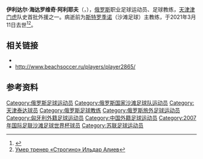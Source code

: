 {{Infobox football biography
| name                = 伊利达尔<br/><small>Ildar Haydarovich Aliev</small>
| image               = <!--除個別情況外，不能使用非自由版權圖像-->
| image_size          = <!--px-->
| caption             = 
| fullname            = 伊利达尔·海达罗维奇·阿利耶夫<br/>Ильдар Хайдарович Алиев
| nickname            = 
| birth_date          = 1972年2月17日
| birth_place         = 
| nationality         = 
| country             = {{USSR}}<br/>{{RUS}}
| death_date          = {{death date and age|2021|3|11|1972|2|21}}
| height              = {{height|m=1.90}}
| position            = [[中场|中场]]
| currentclub         = 
| clubnumber          = <!--球衣號碼-->
| youthyears1         = 1989 - 1990
| youthclubs1         = [[莫斯科迪那摩|莫斯科迪那摩]]
| years1              = 1990 - 1991
| clubs1              = [[莫斯科鱼雷青年足球学校足球俱乐部|莫斯科兹韦兹达]]
| caps1               = 21
| goals1              = 1
| years2              = 1992 - 1993
| clubs2              = [[莫斯科鱼雷青年足球学校足球俱乐部|莫斯科特拉斯科]]
| caps2               = 76
| goals2              = 15
| years3              = 1994
| clubs3              = [[莫斯科州土星2足球俱乐部|多尔戈普鲁德内宇宙]]
| caps3               = 7
| goals3              = 0
| years4              = 1994
| clubs4              = [[陶里亚蒂足球俱乐部|季米特洛夫格勒拉达]]
| caps4               = 11
| goals4              = 0
| years5              = 1994 - 1995
| clubs5              = [[尼赖吉哈佐足球俱乐部|尼赖吉哈佐]]
| caps5               = 3
| goals5              = 0
| years6              = 1995
| clubs6              = [[莫斯科莫诺利特足球俱乐部|莫诺利特]]
| caps6               = 11
| goals6              = 1
| years7              = 1996
| clubs7              = [[天津泰达|天津三星]]
| caps7               = 
| goals7              = 
| years8              = 1997
| clubs8              = [[乌拉尔足球俱乐部|乌拉尔]]
| caps8               = 13
| goals8              = 1
| years9              = 2004
| clubs9              = [[多尔戈普鲁德内足球会|多尔戈普鲁德内]]
| caps9               = 
| goals9              = 
| years10              = 2006 - 2007
| clubs10              = [[多尔戈普鲁德内足球会|多尔戈普鲁德内长池]]
| caps10               = 
| goals10              = 
| years11              = 1994 - 1995
| clubs11              = [[斯巴达克诺沃鲁斯室内五人制足球俱乐部|斯巴达克诺沃鲁斯]]（室内五人制足球）
| caps11               = 
| goals11              = 
| years12              = 1999 - 2000
| clubs12              = [[莫斯科迪那摩室内五人制足球俱乐部|因特科]]（室内五人制足球）
| caps12               = 
| goals12              = 
| years13              = 2002 - 2003
| clubs13              = 大都市（室内五人制足球）
| caps13               = 
| goals13              = 
| years14              = 2009
| clubs14              = 波罗的海千年（沙滩足球）
| caps14               = 
| goals14              = 
| years15              = 2012
| clubs15              = [[莫斯科斯巴达沙滩足球俱乐部|莫斯科斯巴达]]（沙滩足球）
| caps15               = 
| goals15              = 
| years16              = 2012 - 2015
| clubs16              = [[斯特罗季诺沙滩足球俱乐部|斯特罗季诺]]（沙滩足球）
| caps16               = 
| goals16              = 
| years17              = 2017
| clubs17              = [[斯特罗季诺沙滩足球俱乐部|斯特罗季诺]]（沙滩足球）
| caps17               = 
| goals17              = 
| totalcaps           = <!--出賽總計-->
| totalgoals          = <!--入球總計-->
| nationalyears1      = 2007
| nationalteam1       = {{link-en|俄罗斯国家沙滩足球队|Russia national beach soccer team}}
| nationalcaps1       = 
| nationalgoals1      = 
| manageryears1       = 2009
| managerclubs1       = 波罗的海千年（沙滩足球）（教练）
| medaltemplates      = 
| manageryears2       = 2012
| managerclubs2       = [[莫斯科斯巴达沙滩足球俱乐部|莫斯科斯巴达]]（沙滩足球）（教练）
| medaltemplates2      = 
| manageryears3       = 2012 - 2015
| managerclubs3       = [[斯特罗季诺沙滩足球俱乐部|斯特罗季诺]]（沙滩足球）（主教练）
| medaltemplates3      = 
| manageryears4       = 2013
| managerclubs4       = [[科洛姆纳足球会|科洛姆纳D队]]（主教练）
| medaltemplates4      = 
| manageryears5       = 2017 - 2021
| managerclubs5      = [[斯特罗季诺沙滩足球俱乐部|斯特罗季诺]]（沙滩足球）（主教练）
| medaltemplates5      = 
| club-update         = <!--足球會資料更新時間-->
| nationalteam-update = <!--國家隊資料更新時間-->
}}
'''伊利达尔·海达罗维奇·阿利耶夫'''（{{lang-ru|Ильдар Хайдарович Алиев}}，{{bd|1972年|2月17日|2021年|3月11日|catIdx=Ildar}}），[[俄罗斯|俄罗斯]]职业足球运动员、足球教练，[[天津津门虎|天津津门虎]]队史首批外援之一。病逝前为[[斯特罗季诺沙滩足球俱乐部|斯特罗季诺]]（沙滩足球）主教练，于2021年3月11日去世<ref>{{cite web |title=С прискорбием сообщаем, что на пятидесятом году жизни скоропостижно скончался тренер пляжной команды Ильдар Алиев. |url=https://www.instagram.com/p/CMSkVHaF-L3/}}</ref><ref>[https://www.sport-express.ru/beach-football/news/umer-trener-strogino-ildar-aliev-1766464/ Умер тренер «Строгино» Ильдар Алиев]</ref>。

== 相关链接 ==
* {{FootballFacts.ru|12174}}
* http://www.beachsoccer.ru/players/player2865/ {{Wayback|url=http://www.beachsoccer.ru/players/player2865/ |date=20190912203941 }}

== 参考资料 ==
{{Reflist}}
{{DEFAULTSORT:I}}
[[Category:俄罗斯足球运动员|Category:俄罗斯足球运动员]]
[[Category:俄罗斯国家沙滩足球队运动员|Category:俄罗斯国家沙滩足球队运动员]]
[[Category:天津泰达球员|Category:天津泰达球员]]
[[Category:俄罗斯足球教练|Category:俄罗斯足球教练]]
[[Category:俄罗斯旅外足球运动员|Category:俄罗斯旅外足球运动员]]
[[Category:匈牙利外籍足球运动员|Category:匈牙利外籍足球运动员]]
[[Category:中国外籍足球运动员|Category:中国外籍足球运动员]]
[[Category:2007年国际足联沙滩足球世界杯球员|Category:2007年国际足联沙滩足球世界杯球员]]
[[Category:苏联足球运动员|Category:苏联足球运动员]]